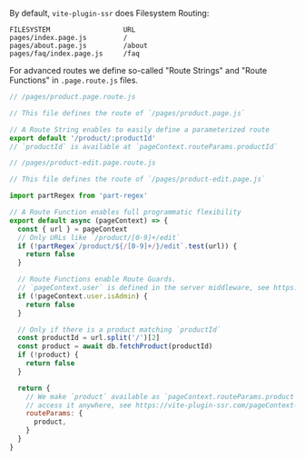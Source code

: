 By default, `vite-plugin-ssr` does Filesystem Routing:

```
FILESYSTEM                  URL
pages/index.page.js         /
pages/about.page.js         /about
pages/faq/index.page.js     /faq
```

For advanced routes we define so-called "Route Strings" and "Route Functions" in `.page.route.js` files.

```js
// /pages/product.page.route.js

// This file defines the route of `/pages/product.page.js`

// A Route String enables to easily define a parameterized route
export default '/product/:productId'
// `productId` is available at `pageContext.routeParams.productId`
```

```js
// /pages/product-edit.page.route.js

// This file defines the route of `/pages/product-edit.page.js`

import partRegex from 'part-regex'

// A Route Function enables full programmatic flexibility
export default async (pageContext) => {
  const { url } = pageContext
  // Only URLs like `/product/[0-9]+/edit`
  if (!partRegex`/product/${/[0-9]+/}/edit`.test(url)) {
    return false
  }

  // Route Functions enable Route Guards.
  // `pageContext.user` is defined in the server middleware, see https://vite-plugin-ssr.com/auth
  if (!pageContext.user.isAdmin) {
    return false
  }

  // Only if there is a product matching `productId`
  const productId = url.split('/')[2]
  const product = await db.fetchProduct(productId)
  if (!product) {
    return false
  }

  return {
    // We make `product` available as `pageContext.routeParams.product` so we can
    // access it anywhere, see https://vite-plugin-ssr.com/pageContext-anywhere
    routeParams: {
      product,
    }
  }
}
```
